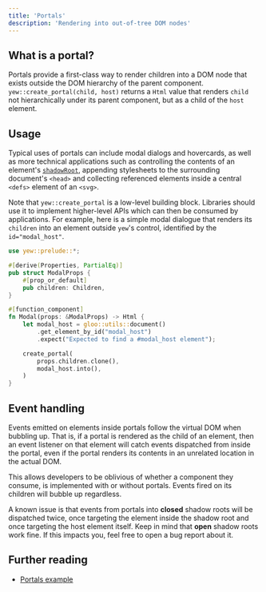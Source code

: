 ```yaml
---
title: 'Portals'
description: 'Rendering into out-of-tree DOM nodes'
---
```


## What is a portal?

Portals provide a first-class way to render children into a DOM node that exists outside the DOM hierarchy of the parent component.
`yew::create_portal(child, host)` returns a `Html` value that renders `child` not hierarchically under its parent component,
but as a child of the `host` element.

## Usage

Typical uses of portals can include modal dialogs and hovercards, as well as more technical applications
such as controlling the contents of an element's
[`shadowRoot`](https://developer.mozilla.org/en-US/docs/Web/API/Element/shadowRoot), appending
stylesheets to the surrounding document's `<head>` and collecting referenced elements inside a
central `<defs>` element of an `<svg>`.

Note that `yew::create_portal` is a low-level building block. Libraries should use it to implement
higher-level APIs which can then be consumed by applications. For example, here is a
simple modal dialogue that renders its `children` into an element outside `yew`'s control,
identified by the `id="modal_host"`.

```rust
use yew::prelude::*;

#[derive(Properties, PartialEq)]
pub struct ModalProps {
    #[prop_or_default]
    pub children: Children,
}

#[function_component]
fn Modal(props: &ModalProps) -> Html {
    let modal_host = gloo::utils::document()
        .get_element_by_id("modal_host")
        .expect("Expected to find a #modal_host element");

    create_portal(
        props.children.clone(),
        modal_host.into(),
    )
}
```

## Event handling

Events emitted on elements inside portals follow the virtual DOM when bubbling up. That is,
if a portal is rendered as the child of an element, then an event listener on that element
will catch events dispatched from inside the portal, even if the portal renders its contents
in an unrelated location in the actual DOM.

This allows developers to be oblivious of whether a component they consume, is implemented with
or without portals. Events fired on its children will bubble up regardless.

A known issue is that events from portals into **closed** shadow roots will be dispatched twice,
once targeting the element inside the shadow root and once targeting the host element itself. Keep
in mind that **open** shadow roots work fine. If this impacts you, feel free to open a bug report
about it.

## Further reading

-   [Portals example](https://github.com/yewstack/yew/tree/master/examples/portals)
